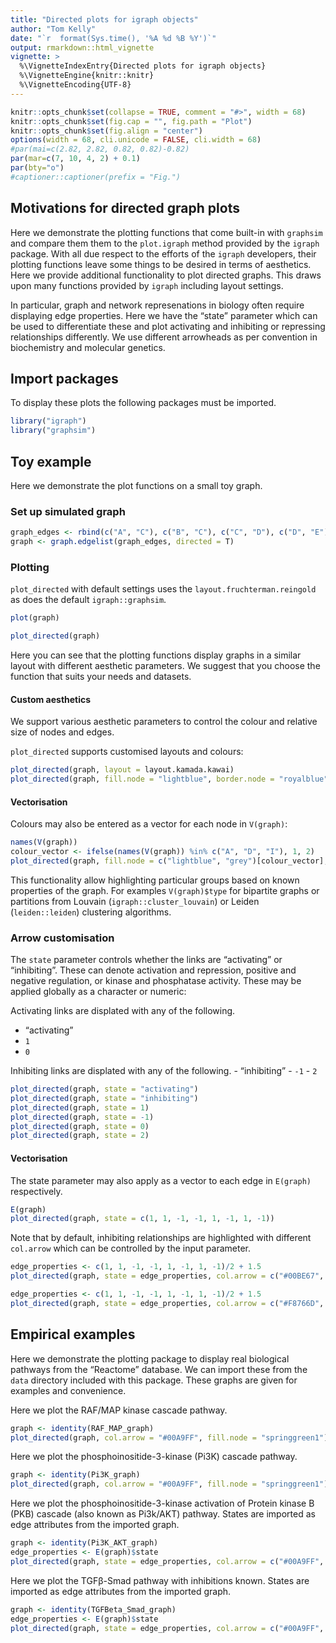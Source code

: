 ```yaml
---
title: "Directed plots for igraph objects"
author: "Tom Kelly"
date: "`r  format(Sys.time(), '%A %d %B %Y')`"
output: rmarkdown::html_vignette
vignette: >
  %\VignetteIndexEntry{Directed plots for igraph objects}
  %\VignetteEngine{knitr::knitr}
  %\VignetteEncoding{UTF-8}
---
```


```r
knitr::opts_chunk$set(collapse = TRUE, comment = "#>", width = 68)
knitr::opts_chunk$set(fig.cap = "", fig.path = "Plot")
knitr::opts_chunk$set(fig.align = "center")
options(width = 68, cli.unicode = FALSE, cli.width = 68)
#par(mai=c(2.82, 2.82, 0.82, 0.82)-0.82)
par(mar=c(7, 10, 4, 2) + 0.1)
par(bty="o")
#captioner::captioner(prefix = "Fig.")
```

## Motivations for directed graph plots

Here we demonstrate the plotting functions that come built-in with `graphsim` and compare them them to the `plot.igraph` method provided by the `igraph` package. With all due respect to the efforts of the `igraph` developers, their plotting functions leave some things to be desired in terms of aesthetics. Here we provide additional functionality to plot directed graphs. This draws upon many functions provided by `igraph` including layout settings.

In particular, graph and network represenations in biology often require displaying edge properties. Here we have the "state" parameter which can be used to differentiate these and plot activating and inhibiting or repressing relationships differently. We use different arrowheads as per convention in biochemistry and molecular genetics. 

## Import packages

To display these plots the following packages must be imported.

```r
library("igraph")
library("graphsim")
```

## Toy example

Here we demonstrate the plot functions on a small toy graph.

### Set up simulated graph

```r
graph_edges <- rbind(c("A", "C"), c("B", "C"), c("C", "D"), c("D", "E"), c("D", "F"), c("F", "G"), c("F", "I"), c("H", "I"))
graph <- graph.edgelist(graph_edges, directed = T)
```

### Plotting

`plot_directed` with default settings uses the `layout.fruchterman.reingold` as does the default `igraph::graphsim`.

```r
plot(graph)
```
```r
plot_directed(graph)
```

Here you can see that the plotting functions display graphs in a similar layout with different aesthetic parameters. We suggest that you choose the function that suits your needs and datasets.

#### Custom aesthetics

We support various aesthetic parameters to control the colour and relative size of nodes and edges.

`plot_directed` supports customised layouts and colours:

```r
plot_directed(graph, layout = layout.kamada.kawai)
plot_directed(graph, fill.node = "lightblue", border.node = "royalblue")
```

#### Vectorisation

Colours may also be entered as a vector for each node in `V(graph)`:

```r
names(V(graph))
colour_vector <- ifelse(names(V(graph)) %in% c("A", "D", "I"), 1, 2)
plot_directed(graph, fill.node = c("lightblue", "grey")[colour_vector], border.node = c("royalblue", "black")[colour_vector])
```

This functionality allow highlighting particular groups based on known properties of the graph. For examples `V(graph)$type` for bipartite graphs or partitions from Louvain (`igraph::cluster_louvain`) or Leiden (`leiden::leiden`) clustering algorithms.

### Arrow customisation

The `state` parameter controls whether the links are "activating" or "inhibiting". These can denote activation and repression, positive and negative regulation, or kinase and phosphatase activity. These may be applied globally as a character or numeric:

Activating links are displated with any of the following.

- "activating"
- `1`
- `0`

Inhibiting links are displated with any of the following.
- "inhibiting"
- `-1`
- `2`

```r
plot_directed(graph, state = "activating")
plot_directed(graph, state = "inhibiting")
plot_directed(graph, state = 1)
plot_directed(graph, state = -1)
plot_directed(graph, state = 0)
plot_directed(graph, state = 2)
```

#### Vectorisation

The state parameter may also apply as a vector to each edge in `E(graph)` respectively.

```r
E(graph)
plot_directed(graph, state = c(1, 1, -1, -1, 1, -1, 1, -1))
```

Note that by default, inhibiting relationships are highlighted with different `col.arrow` which can be controlled by the input parameter.

```r
edge_properties <- c(1, 1, -1, -1, 1, -1, 1, -1)/2 + 1.5
plot_directed(graph, state = edge_properties, col.arrow = c("#00BE67", "#F8766D")[edge_properties])
```

```r
edge_properties <- c(1, 1, -1, -1, 1, -1, 1, -1)/2 + 1.5
plot_directed(graph, state = edge_properties, col.arrow = c("#F8766D", "#CD9600", "#7CAE00", "#00BE67", "#00BFC4", "#00A9FF", "#C77CFF", "#FF61CC"), fill.node = c("#F8766D", "#CD9600", "#7CAE00", "#00BE67", "#00BFC4", "#00A9FF", "#C77CFF", "#FF61CC", "#F8766D"))
```

## Empirical examples

Here we demonstrate the plotting package to display real biological pathways from the "Reactome" database. We can import these from the `data` directory included with this package. These graphs are given for examples and convenience.



Here we plot the RAF/MAP kinase cascade pathway.


```r
graph <- identity(RAF_MAP_graph)
plot_directed(graph, col.arrow = "#00A9FF", fill.node = "springgreen1")
```

Here we plot the phosphoinositide-3-kinase (Pi3K) cascade pathway.


```r
graph <- identity(Pi3K_graph)
plot_directed(graph, col.arrow = "#00A9FF", fill.node = "springgreen1")
```


Here we plot the phosphoinositide-3-kinase activation of Protein kinase B (PKB) cascade (also known as Pi3k/AKT) pathway. States are imported as edge attributes from the imported graph.


```r
graph <- identity(Pi3K_AKT_graph)
edge_properties <- E(graph)$state
plot_directed(graph, state = edge_properties, col.arrow = c("#00A9FF", "#F8766D")[edge_properties], fill.node = c("springgreen1"))
```

Here we plot the TGFβ-Smad pathway with inhibitions known. States are imported as edge attributes from the imported graph.


```r
graph <- identity(TGFBeta_Smad_graph)
edge_properties <- E(graph)$state
plot_directed(graph, state = edge_properties, col.arrow = c("#00A9FF", "#F8766D")[edge_properties], fill.node = c("springgreen1"))
```

